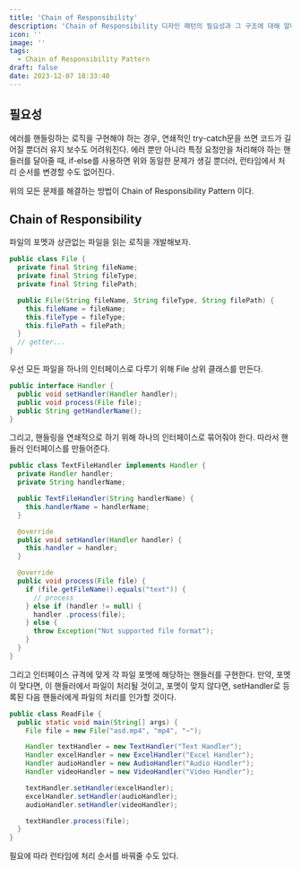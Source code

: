 ```yaml
---
title: 'Chain of Responsibility'
description: 'Chain of Responsibility 디자인 패턴의 필요성과 그 구조에 대해 알아봅니다.'
icon: ''
image: ''
tags:
  - Chain of Responsibility Pattern
draft: false
date: 2023-12-07 18:33:40
---
```


## 필요성

에러를 핸들링하는 로직을 구현해야 하는 경우, 연쇄적인 try-catch문을 쓰면 코드가 길어질 뿐더러 유지 보수도 어려워진다.
에러 뿐만 아니라 특정 요청만을 처리해야 하는 핸들러를 달아줄 때, if-else를 사용하면 위와 동일한 문제가 생길 뿐더러, 런타임에서 처리 순서를 변경할 수도 없어진다.

위의 모든 문제를 해결하는 방법이 Chain of Responsibility Pattern 이다.

## Chain of Responsibility

파일의 포멧과 상관없는 파일을 읽는 로직을 개발해보자.

```java:File.java
public class File {
  private final String fileName;
  private final String fileType;
  private final String filePath;

  public File(String fileName, String fileType, String filePath) {
    this.fileName = fileName;
    this.fileType = fileType;
    this.filePath = filePath;
  }
  // getter...
}
```

우선 모든 파일을 하나의 인터페이스로 다루기 위해 File 상위 클래스를 만든다.

```java:Handler.java
public interface Handler {
  public void setHandler(Handler handler);
  public void process(File file);
  public String getHandlerName();
}
```

그리고, 핸들링을 연쇄적으로 하기 위해 하나의 인터페이스로 묶어줘야 한다.
따라서 핸들러 인터페이스를 만들어준다.

```java:TextFileHandler.java {16-19}
public class TextFileHandler implements Handler {
  private Handler handler;
  private String handlerName;

  public TextFileHandler(String handlerName) {
    this.handlerName = handlerName;
  }

  @override
  public void setHandler(Handler handler) {
    this.handler = handler;
  }

  @override
  public void process(File file) {
    if (file.getFileName().equals("text")) {
      // process
    } else if (handler != null) {
      handler .process(file);
    } else {
      throw Exception("Not supported file format");
    }
  }
}
```

그리고 인터페이스 규격에 맞게 각 파일 포멧에 해당하는 핸들러를 구현한다.
만약, 포멧이 맞다면, 이 핸들러에서 파일이 처리될 것이고,
포멧이 맞지 않다면, setHandler로 등록된 다음 핸들러에게 파일의 처리를 인가할 것이다.

```java:ReadFile.java {10-12}
public class ReadFile {
  public static void main(String[] args) {
    File file = new File("asd.mp4", "mp4", "~");

    Handler textHandler = new TextHandler("Text Handler");
    Handler excelHandler = new ExcelHandler("Excel Handler");
    Handler audioHandler = new AudioHandler("Audio Handler");
    Handler videoHandler = new VideoHandler("Video Handler");

    textHandler.setHandler(excelHandler);
    excelHandler.setHandler(audioHandler);
    audioHandler.setHandler(videoHandler);

    textHandler.process(file);
  }
}
```

필요에 따라 런타임에 처리 순서를 바꿔줄 수도 있다.